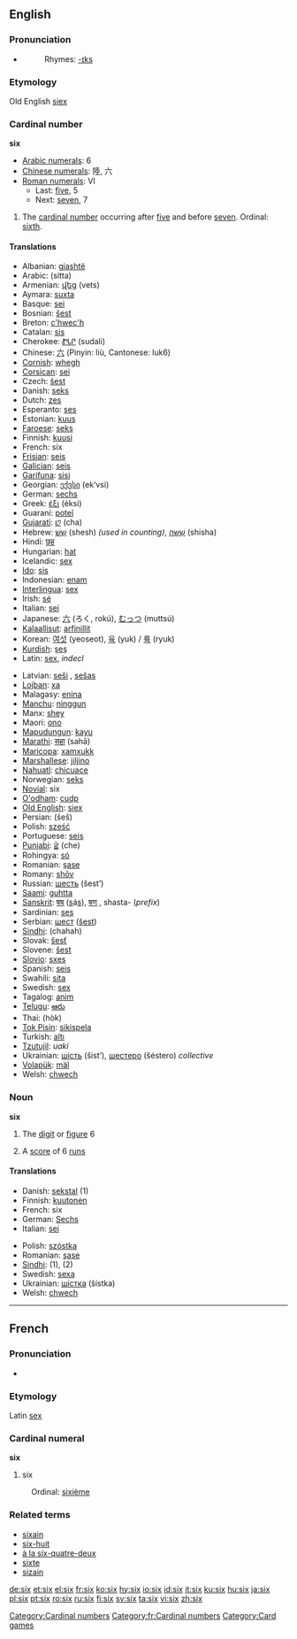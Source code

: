 ==English==

{{rank|sun|cut|everything|498|six|comes|stand|past}}

===Pronunciation===
*{{audio|en-us-six.ogg|Audio (US)}}
*:Rhymes: [[Rhymes:English:-ɪks|-ɪks]]

===Etymology===
Old English [[siex]]

===Cardinal number===
'''six'''
*[[w:Arabic numerals|Arabic numerals]]: 6
*[[w:Chinese numerals|Chinese numerals]]: 陸, 六
*[[w:Roman numerals|Roman numerals]]: VI
**Last: [[five]], 5
**Next: [[seven]], 7

# The [[cardinal number]] occurring after [[five]] and before [[seven]]. Ordinal: [[sixth]].

====Translations====
{{top}}
*Albanian: [[gjashtë]]
*Arabic: {{ARchar|[[ستة|ستّة]]}} (sítta)
*Armenian: [[վեց ]] (vets)
*Aymara: [[suxta]]
*Basque: [[sei]]
*Bosnian: [[šest]]
*Breton: [[c'hwec'h]]
*Catalan: [[sis]]
*Cherokee: [[ᏑᏓᎵ]] (sudali)
*Chinese: [[六]] (Pinyin: liù, Cantonese: luk6)
*[[Cornish]]: [[whegh]]
*[[Corsican]]: [[sei]]
*Czech: [[šest]]
*Danish: [[seks]]
*Dutch: [[zes]]
*Esperanto: [[ses]]
*Estonian: [[kuus]]
*[[Faroese]]: [[seks]]
*Finnish: [[kuusi]]
*French: six
*[[Frisian]]: [[seis]]
*[[Galician]]: [[seis]]
*[[Garífuna]]: [[sisi]]
*Georgian: [[ექვსი]] (ek‘vsi)
*German: [[sechs]]
*Greek: [[έξι]] (éksi)
*Guaraní: [[poteĩ]]
*[[Gujarati]]: [[છ]] (cha)
*Hebrew: [[שש|שֵׁשׁ]] (shesh) {{f}} ''(used in counting)'', [[שישה|שִׁשָּׁה]] {{m}} (shisha)
*Hindi: [[छह]]
*Hungarian: [[hat]]
*Icelandic: [[sex]]
*[[Ido]]: [[sis]]
*Indonesian: [[enam]]
*[[Interlingua]]: [[sex]]
*Irish: [[sé]]
*Italian: [[sei]]
*Japanese: [[六]] (ろく, rokú), [[むっつ]] (muttsú)
*[[Kalaallisut]]: [[arfinillit]]
*Korean: [[여섯]] (yeoseot), [[육]] (yuk) / [[륙]] (ryuk)
*[[Kurdish]]: [[şeş]]
*Latin: [[sex]], ''indecl''
{{mid}}
*Latvian: [[seši]] {{m}}, [[sešas]] {{f}}
*[[Lojban]]: [[xa]]
*Malagasy: [[enina]]
*[[Manchu]]: [[ninggun]]
*Manx: [[shey]]
*Maori: [[ono#Maori|ono]]
*[[Mapudungun]]: [[kayu]]
*[[Marathi]]: [[सहा]] (sahā)
*[[Maricopa]]: [[xamxukk]]
*[[Marshallese]]: [[jiljino]]
*[[Nahuatl]]: [[chicuace]]
*Norwegian: [[seks]]
*[[Novial]]: six
*[[O'odham]]: [[cudp]]
*[[Old English]]: [[siex]]
*Persian: {{FAchar|[[شش|شِش]]}} (šeš)
*Polish: [[sześć]]
*Portuguese: [[seis]]
*[[Punjabi]]: [[ਛੇ]] (che)
*Rohingya: [[só]]
*Romanian: [[şase]]
*Romany: [[shōv]]
*Russian: [[шесть]] (šest’)
*[[Saami]]: [[guhtta]]
*[[Sanskrit]]: [[षष्]] (<u>s</u>á<u>s</u>), [[षण्]] {{Unicode|(ṣaṇ)}}, shasta- (''prefix'')
*Sardinian: [[ses]]
*Serbian: [[шест]] ([[šest]])
*[[Sindhi]]: {{SDchar|[[ڇَهَه]]}} (chahah)
*Slovak: [[šesť]]
*Slovene: [[šest]]
*[[Slovio]]: [[sxes]]
*Spanish: [[seis]]
*Swahili: [[sita]]
*Swedish: [[sex]]
*Tagalog: [[anim]]
*[[Telugu]]: [[ఆరు]]
*Thai: {{THchar|[[หก]]}} (hòk)
*[[Tok Pisin]]: [[sikispela]]
*Turkish: [[altı]]
*[[Tzutujil]]: ''uaki''
*Ukrainian: [[шість]] (šіst’), [[шестеро]] (šéstero) ''collective'' 
*[[Volapük]]: [[mäl]]
*Welsh: [[chwech]]
{{bottom}}

===Noun===
'''six'''

# The [[digit]] or [[figure]] 6
# {{Cricket}} A [[score]] of 6 [[run]]s

====Translations====
{{top}}
*Danish: [[sekstal]] {{n}} (1)
*Finnish: [[kuutonen]]
*French: six {{m}}
*German: [[Sechs]] {{f}}
*Italian: [[sei]] {{m}}
{{mid}}
*Polish: [[szóstka]] {{f}}
*Romanian: [[şase]] {{m}}
*[[Sindhi]]: {{SDchar|[[ڇَهَه]]}} (1), {{SDchar|[[ڇَڪو]]}} (2)
*Swedish: [[sexa]]
*Ukrainian: [[шістка]] (šístka) {{f}}
*Welsh: [[chwech]]
{{bottom}}


----

==French==
===Pronunciation===
*{{audio|Fr-Six-fr-Paris.ogg|Audio (FR)}}
===Etymology===
Latin [[sex]]
===Cardinal numeral===
'''six'''
# six
:Ordinal: [[sixième]]

===Related terms===
*[[sixain]]
*[[six-huit]]
*[[à la six-quatre-deux]]
*[[sixte]]
*[[sizain]]

[[Category:Cardinal numbers]]
[[Category:fr:Cardinal numbers]]
[[Category:Card games]]

[[de:six]]
[[et:six]]
[[el:six]]
[[fr:six]]
[[ko:six]]
[[hy:six]]
[[io:six]]
[[id:six]]
[[it:six]]
[[ku:six]]
[[hu:six]]
[[ja:six]]
[[pl:six]]
[[pt:six]]
[[ro:six]]
[[ru:six]]
[[fi:six]]
[[sv:six]]
[[ta:six]]
[[vi:six]]
[[zh:six]]